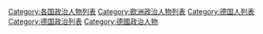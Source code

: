 [[Category:各国政治人物列表|Category:各国政治人物列表]]
[[Category:欧洲政治人物列表|Category:欧洲政治人物列表]]
[[Category:德国人列表|Category:德国人列表]]
[[Category:德国政治列表|Category:德国政治列表]]
[[Category:德國政治人物|Category:德國政治人物]]